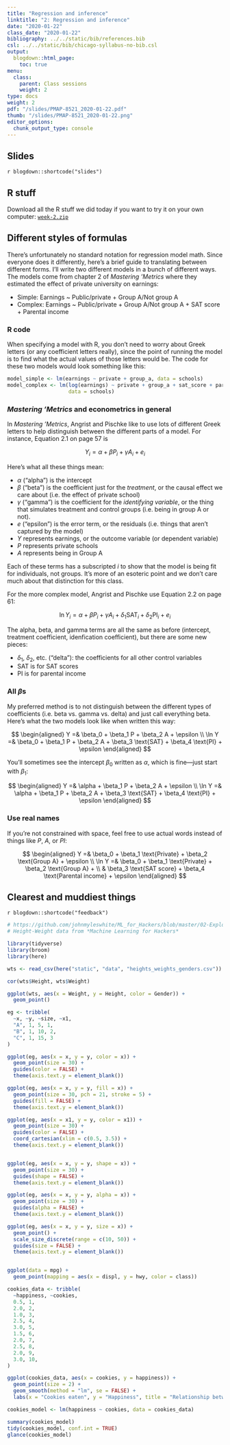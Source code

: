 ```yaml
---
title: "Regression and inference"
linktitle: "2: Regression and inference"
date: "2020-01-22"
class_date: "2020-01-22"
bibliography: ../../static/bib/references.bib
csl: ../../static/bib/chicago-syllabus-no-bib.csl
output:
  blogdown::html_page:
    toc: true
menu:
  class:
    parent: Class sessions
    weight: 2
type: docs
weight: 2
pdf: "/slides/PMAP-8521_2020-01-22.pdf"
thumb: "/slides/PMAP-8521_2020-01-22.png"
editor_options: 
  chunk_output_type: console
---
```


## Slides

`r blogdown::shortcode("slides")`


## R stuff

Download all the R stuff we did today if you want to try it on your own computer: [<i class="fas fa-file-archive"></i> `week-2.zip`](/projects/week-2.zip)


## Different styles of formulas

There's unfortunately no standard notation for regression model math. Since everyone does it differently, here's a brief guide to translating between different forms. I'll write two different models in a bunch of different ways. The models come from chapter 2 of *Mastering 'Metrics* where they estimated the effect of private university on earnings:

- Simple: Earnings ~ Public/private + Group A/Not group A
- Complex: Earnings ~ Public/private + Group A/Not group A + SAT score + Parental income

### R code

When specifying a model with R, you don't need to worry about Greek letters (or any coefficient letters really), since the point of running the model is to find what the actual values of those letters would be. 
The code for these two models would look something like this:

```r
model_simple <- lm(earnings ~ private + group_a, data = schools)
model_complex <- lm(log(earnings) ~ private + group_a + sat_score + parental_income,
                    data = schools)
```

### *Mastering 'Metrics* and econometrics in general

In *Mastering 'Metrics*, Angrist and Pischke like to use lots of different Greek letters to help distinguish between the different parts of a model. For instance, Equation 2.1 on page 57 is

$$
Y_i = \alpha + \beta P_i + \gamma A_i + e_i
$$

Here's what all these things mean: 

- $\alpha$ ("alpha") is the intercept
- $\beta$ ("beta") is the coefficient just for the *treatment*, or the causal effect we care about (i.e. the effect of private school)
- $\gamma$ ("gamma") is the coefficient for the *identifying variable*, or the thing that simulates treatment and control groups (i.e. being in group A or not). 
- $e$ ("epsilon") is the error term, or the residuals (i.e. things that aren't captured by the model)
- $Y$ represents earnings, or the outcome variable (or dependent variable)
- $P$ represents private schools
- $A$ represents being in Group A

Each of these terms has a subscripted *i* to show that the model is being fit for individuals, not groups. It's more of an esoteric point and we don't care much about that distinction for this class.

For the more complex model, Angrist and Pischke use Equation 2.2 on page 61:

$$
\ln Y_i = \alpha + \beta P_i + \gamma A_i + \delta_1 \text{SAT}_i + \delta_2 \text{PI}_i + e_i
$$

The alpha, beta, and gamma terms are all the same as before (intercept, treatment coefficient, idenfication coefficient), but there are some new pieces:

- $\delta_1$, $\delta_2$, etc. ("delta"): the coefficients for all other control variables
- SAT is for SAT scores
- PI is for parental income

### All $\beta$s

My preferred method is to not distinguish between the different types of coefficients (i.e. beta vs. gamma vs. delta) and just call everything beta. Here's what the two models look like when written this way:

$$
\begin{aligned}
Y =& \beta_0 + \beta_1 P + \beta_2 A + \epsilon \\
\ln Y =& \beta_0 + \beta_1 P + \beta_2 A + \beta_3 \text{SAT} + \beta_4 \text{PI} + \epsilon
\end{aligned}
$$

You'll sometimes see the intercept $\beta_0$ written as $\alpha$, which is fine—just start with $\beta_1$:

$$
\begin{aligned}
Y =& \alpha + \beta_1 P + \beta_2 A + \epsilon \\
\ln Y =& \alpha + \beta_1 P + \beta_2 A + \beta_3 \text{SAT} + \beta_4 \text{PI} + \epsilon
\end{aligned}
$$

### Use real names

If you're not constrained with space, feel free to use actual words instead of things like $P$, $A$, or $PI$:

$$
\begin{aligned}
Y =& \beta_0 + \beta_1 \text{Private} + \beta_2 \text{Group A} + \epsilon \\
\ln Y =& \beta_0 + \beta_1 \text{Private} + \beta_2 \text{Group A} + \\
& \beta_3 \text{SAT score} + \beta_4 \text{Parental income} + \epsilon
\end{aligned}
$$


## Clearest and muddiest things

`r blogdown::shortcode("feedback")`


```r
# https://github.com/johnmyleswhite/ML_for_Hackers/blob/master/02-Exploration/data/01_heights_weights_genders.csv
# Height-Weight data from *Machine Learning for Hackers*

library(tidyverse)
library(broom)
library(here)

wts <- read_csv(here("static", "data", "heights_weights_genders.csv"))

cor(wts$Height, wts$Weight)

ggplot(wts, aes(x = Weight, y = Height, color = Gender)) +
  geom_point()

eg <- tribble(
  ~x, ~y, ~size, ~x1,
  "A", 1, 5, 1,
  "B", 1, 10, 2,
  "C", 1, 15, 3
)

ggplot(eg, aes(x = x, y = y, color = x)) +
  geom_point(size = 30) +
  guides(color = FALSE) +
  theme(axis.text.y = element_blank())

ggplot(eg, aes(x = x, y = y, fill = x)) +
  geom_point(size = 30, pch = 21, stroke = 5) +
  guides(fill = FALSE) +
  theme(axis.text.y = element_blank())

ggplot(eg, aes(x = x1, y = y, color = x1)) +
  geom_point(size = 30) +
  guides(color = FALSE) +
  coord_cartesian(xlim = c(0.5, 3.5)) +
  theme(axis.text.y = element_blank())


ggplot(eg, aes(x = x, y = y, shape = x)) +
  geom_point(size = 30) +
  guides(shape = FALSE) +
  theme(axis.text.y = element_blank())

ggplot(eg, aes(x = x, y = y, alpha = x)) +
  geom_point(size = 30) +
  guides(alpha = FALSE) +
  theme(axis.text.y = element_blank())

ggplot(eg, aes(x = x, y = y, size = x)) +
  geom_point() +
  scale_size_discrete(range = c(10, 50)) +
  guides(size = FALSE) +
  theme(axis.text.y = element_blank())


ggplot(data = mpg) +
  geom_point(mapping = aes(x = displ, y = hwy, color = class))

cookies_data <- tribble(
  ~happiness, ~cookies,
  0.5, 1,
  2.0, 2,
  1.0, 3,
  2.5, 4,
  3.0, 5,
  1.5, 6,
  2.0, 7,
  2.5, 8,
  2.0, 9,
  3.0, 10,
)

ggplot(cookies_data, aes(x = cookies, y = happiness)) +
  geom_point(size = 2) +
  geom_smooth(method = "lm", se = FALSE) +
  labs(x = "Cookies eaten", y = "Happiness", title = "Relationship between cookies and happiness")

cookies_model <- lm(happiness ~ cookies, data = cookies_data)

summary(cookies_model)
tidy(cookies_model, conf.int = TRUE)
glance(cookies_model)
```

